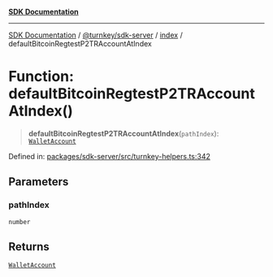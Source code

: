 [**SDK Documentation**](../../../../README.mdx)

***

[SDK Documentation](../../../../packages.mdx) / [@turnkey/sdk-server](../../README.mdx) / [index](../README.mdx) / defaultBitcoinRegtestP2TRAccountAtIndex

# Function: defaultBitcoinRegtestP2TRAccountAtIndex()

> **defaultBitcoinRegtestP2TRAccountAtIndex**(`pathIndex`): [`WalletAccount`](../interfaces/WalletAccount.mdx)

Defined in: [packages/sdk-server/src/turnkey-helpers.ts:342](https://github.com/tkhq/sdk/blob/078f5423e923fbd1d7fd39440402d7f01d09c3d0/packages/sdk-server/src/turnkey-helpers.ts#L342)

## Parameters

### pathIndex

`number`

## Returns

[`WalletAccount`](../interfaces/WalletAccount.mdx)
